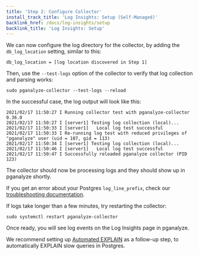 ```yaml
---
title: 'Step 2: Configure Collector'
install_track_title: 'Log Insights: Setup (Self-Managed)'
backlink_href: /docs/log-insights/setup
backlink_title: 'Log Insights: Setup'
---
```




We can now configure the log directory for the collector, by adding the `db_log_location` setting,
similar to this:

```
db_log_location = [log location discovered in Step 1]
```

Then, use the `--test-logs` option of the collector to verify that log collection and parsing works:

```
sudo pganalyze-collector --test-logs --reload
```

In the successful case, the log output will look like this:

```
2021/02/17 11:50:27 I Running collector test with pganalyze-collector 0.36.0
2021/02/17 11:50:27 I [server1] Testing log collection (local)...
2021/02/17 11:50:33 I [server1]   Local log test successful
2021/02/17 11:50:33 I Re-running log test with reduced privileges of "pganalyze" user (uid = 107, gid = 113)
2021/02/17 11:50:34 I [server1] Testing log collection (local)...
2021/02/17 11:50:46 I [server1]   Local log test successful
2021/02/17 11:50:47 I Successfully reloaded pganalyze collector (PID 123)
```

The collector should now be processing logs and they should show up in pganalyze shortly.

If you get an error about your Postgres `log_line_prefix`, check our
[troubleshooting documentation](https://pganalyze.com/docs/log-insights/setup/self-managed/troubleshooting#collector-test-error-log_line_prefix-not-supported).

If logs take longer than a few minutes, try restarting the collector:

```
sudo systemctl restart pganalyze-collector
```

<PublicOnly>
  <p>
    Once ready, you will see log events on the Log Insights page in pganalyze.
  </p>
  <p>
    <ImgLogInsightsScreenshot />
  </p>
  <p>
    We recommend setting up <a href="/docs/explain/setup">Automated EXPLAIN</a> as
    a follow-up step, to automatically EXPLAIN slow queries in Postgres.
  </p>
</PublicOnly>
